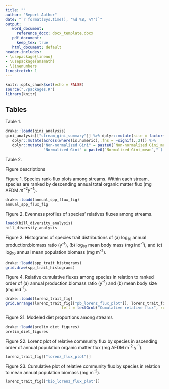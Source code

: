 ```yaml
---
title: ""
author: "Report Author"
date: "`r format(Sys.time(), '%d %B, %Y')`"
output:
   word_document:
     reference_docx: docx_template.docx
   pdf_document:
     keep_tex: true
   html_document: default
header-includes:
- \usepackage{lineno}
- \usepackage{amsmath}
- \linenumbers
linestretch: 1
---
```


```r
knitr::opts_chunk$set(echo = FALSE)
source("./packages.R")
library(knitr)
```

## Tables
\newpage

Table 1.

```r
drake::loadd(gini_analysis)
gini_analysis[["stream_gini_summary"]] %>% dplyr::mutate(site = factor(site, levels = names(stream_order_list))) %>%
   dplyr::mutate(across(where(is.numeric),.fns = ~signif(.,2))) %>% 
   dplyr::mutate("Non-normalized Gini" = paste0(`Non-normalized Gini_mean`," ( ",`Non-normalized Gini_quant2.5`," - ", `Non-normalized Gini_quant97.5`," )"),
                 "Normalized Gini" = paste0(`Normalized Gini_mean`," ( ", `Normalized Gini_quant2.5`," - ", `Normalized Gini_quant97.5`," )")) %>% select(site, `Non-normalized Gini`,`Normalized Gini`) %>% knitr::kable(align = "lrr")

```

\newpage

Table 2.

\newpage

Figure descriptions

Figure 1. Species rank-flux plots among streams. Within each stream, species are ranked by descending annual total organic matter flux (mg AFDM $m^{-2} y^{-1}$).

```r
drake::loadd(annual_spp_flux_fig)
annual_spp_flux_fig
```

\newpage

Figure 2. Evenness profiles of species' relatives fluxes among streams.

```r
loadd(hill_diversity_analysis)
hill_diversity_analysis

```

\newpage 

Figure 3. Histograms of species trait distributions of (a) log~10~ annual production:biomass ratio (y^-1^), (b) log~10~ mean body mass (mg ind^-1^), and (c) log~10~ annual mean population biomass (mg m^-2^).

```r
drake::loadd(spp_trait_histograms)
grid.draw(spp_trait_histograms)
```

\newpage

Figure 4. Relative cumulative fluxes among species in relation to ranked order of (a) annual production:biomass ratio (y^-1^) and (b) mean body size (mg ind^-1^).

```r
drake::loadd(lorenz_trait_fig)
grid.arrange(lorenz_trait_fig[["pb_lorenz_flux_plot"]], lorenz_trait_fig[["M_lorenz_flux_plot"]], ncol = 2, bottom = textGrob("Cumulative relative species", vjust = 1, gp = gpar(fontfamily = 'serif')),
                         left = textGrob("Cumulative relative flux", rot = 90, vjust = 1, gp = gpar(fontfamily = 'serif')))

```

\newpage

Figure S1. Modeled diet proportions among streams

```r
drake::loadd(prelim_diet_figures)
prelim_diet_figures

```

\newpage

Figure S2. Lorenz plot of relative community flux by species in ascending order of annual population organic matter flux (mg AFDM m^-2^ y^-1^).

```r
lorenz_trait_fig[["lorenz_flux_plot"]]

```

\newpage

Figure S3. Cumulative plot of relative community flux by species in relation to mean annual population biomass (mg m^-2^).

```r
lorenz_trait_fig[["bio_lorenz_flux_plot"]]
```
